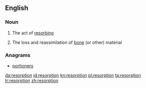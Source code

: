 {{also|Resorption}}
==English==

===Noun===
{{en-noun}}

# The act of [[resorb]]ing
# {{medicine}} The loss and reassimilation of [[bone]] (or other) material

===Anagrams===
* [[portioners#English|portioners]]

[[da:resorption]]
[[id:resorption]]
[[kn:resorption]]
[[pl:resorption]]
[[ta:resorption]]
[[tr:resorption]]
[[zh:resorption]]